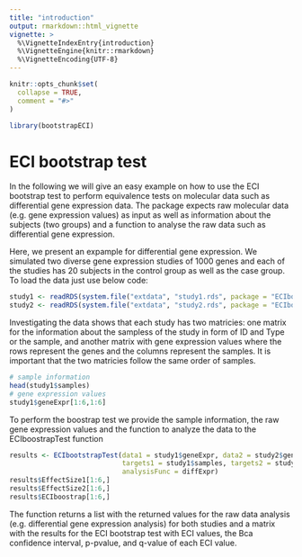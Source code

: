 ```yaml
---
title: "introduction"
output: rmarkdown::html_vignette
vignette: >
  %\VignetteIndexEntry{introduction}
  %\VignetteEngine{knitr::rmarkdown}
  %\VignetteEncoding{UTF-8}
---
```


```r
knitr::opts_chunk$set(
  collapse = TRUE,
  comment = "#>"
)
```

```r
library(bootstrapECI)
```

# ECI bootstrap test
In the following we will give an easy example on how to use the ECI bootstrap test to perform equivalence tests on molecular data such as differential gene expression data. The package expects raw molecular data (e.g. gene expression values) as input as well as information about the subjects (two groups) and a function to analyse the raw data such as differential gene expression.  

Here, we present an expample for differential gene expression. We simulated two diverse gene expression studies of 1000 genes and each of the studies has 20 subjects in the control group as well as the case group. To load the data just use below code:

```r
study1 <- readRDS(system.file("extdata", "study1.rds", package = "ECIbootstrap"))
study2 <- readRDS(system.file("extdata", "study2.rds", package = "ECIbootstrap"))
```

Investigating the data shows that each study has two matricies: one matrix for the information about the sampless of the study in form of ID and Type or the sample, and another matrix with gene expression values where the rows represent the genes and the columns represent the samples. It is important that the two matricies follow the same order of samples.

```r
# sample information
head(study1$samples)
# gene expression values
study1$geneExpr[1:6,1:6]
```

To perform the boostrap test we provide the sample information, the raw gene expression values and the function to analyze the data to the ECIboostrapTest function

```r
results <- ECIbootstrapTest(data1 = study1$geneExpr, data2 = study2$geneExpr,
                            targets1 = study1$samples, targets2 = study2$samples,
                            analysisFunc = diffExpr)
results$EffectSize1[1:6,]
results$EffectSize2[1:6,]
results$ECIboostrap[1:6,]

```

The function returns a list with the returned values for the raw data analysis (e.g. differential gene expression analysis) for both studies and a matrix with the results for the ECI bootstrap test with ECI values, the Bca confidence interval, p-pvalue, and q-value of each ECI value. 